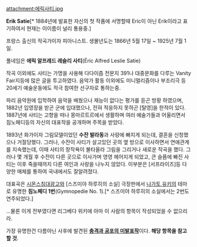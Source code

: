 attachment:에릭사티.jpg

'''Erik Satie'''[* 1884년에 발표한 자신의 첫 작품에 서명할때 Eric이 아닌 Erik이라고 표기하여서 현재는 이이름이 널리 통용중.]

프랑스 출신의 작곡가이자 피아니스트. 생몰년도는 1866년 5월 17일 ~ 1925년 7월 1일.

풀네임은 '''에릭 알프레드 레슬리 사티'''(Éric Alfred Leslie Satie)

작곡 이외에도 사티는 가명을 사용해 다다이즘 전문지 391나 대중문화를 다루는 Vanity Fair지등에 많은 글을 투고하였다. 음악가 활동 이외에도 미니멀리즘이나 부조리극 등 20세기 예술운동에도 적극 참여한 선구자로 통하는중.

파리 음악원에 입학하여 음악을 배웠으나 재능이 없다는 평가를 듣곤 방황 하였으며, 1882년 입영장을 받곤 군에 입대했으나, 전혀 적응하지 못하곤 [탈영]을 한적이 있다. 1887년에 사티는 고향을 떠나 몽마르트르에서 생활하며 여러 예술가들과 어울리면서 짐노페디등의 자신의 대표작을 공개하며 주목을 받았다. 

1893년 화가이자 그림모델이었던 '''수잔 발라동'''과 사랑에 빠지게 되는데, 결혼을 신청했으나 거절당했다. 그러나, 수잔이 사티가 살고있던 곳의 옆 방으로 이사하면서 연애관계를 지속했는데, 이때 사티의 창작욕이 불타올라 그림을 그리거나 새로운 작곡을 했다.  그러나 몇 개월 후 수잔이 다른 곳으로 이사가며 영영 헤어지게 되었고, 큰 슬픔에 빠진 사티는 이후 죽을때까지 다른 여인과 사랑을 나누지 않았다. 이부분은 [서프라이즈]등 다양한 매체를 통하여 국내에서도 잘알려졌다.

{{{#!html
<iframe width="250" height="180" src="//www.youtube.com/embed/S-Xm7s9eGxU" frameborder="0" allowfullscreen></iframe>}}}

대표곡은 [[시몬스]]침대광고와 [스즈미야 하루히의 소실] 극장판에서 [[나가토 유키]]의 테마로 유명한 '''짐노페디 1번'''(Gymnopedie No. 1).[* 스즈미야 하루히의 소실에서는 2번도 연주되었다.]

...물론 이게 전부였다면 리그베다 위키에 아마 이 사람의 항목이 작성되었을 수 없으리라.

가장 유명한건 다름아닌 사후에 발견된 '''[[벡사시옹|충격과 공포의 미발표작]]'''이다. '''해당 항목을 참고할 것'''.
